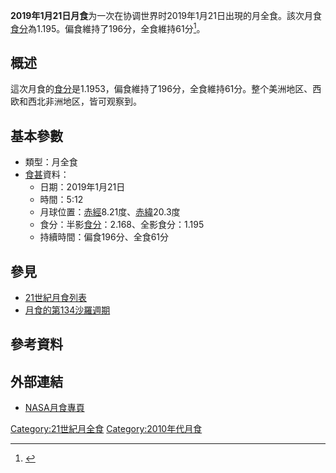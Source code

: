 {{Infobox lunar eclipse
|image=Total lunar eclipse on January 21, 2019 (45910439045) (cropped).jpg
| date        = 2019年1月21日
| time        = 5:12
| nature     = 月全食
| saros       = 134
| gamma           = 0.369
| magnitude      = 半影[[食分|食分]]：2.168<br />全影食分：1.195
| par_duration   = 196分45秒
| tot_duration    = 61分59秒
| chart               = Lunar eclipse chart close-2019Jan21.png
}}
'''2019年1月21日月食'''为一次在协调世界时2019年1月21日出現的月全食。該次月食[[食分|食分]]為1.195。偏食維持了196分，全食維持61分<ref name="nasa_catalog_list">{{cite web|url=https://eclipse.gsfc.nasa.gov/lunar.html|title=NASA - Lunar Eclipses Page|language=en|publisher=[[NASA|NASA]]|accessdate=2019-01-22|archive-date=2019-01-05|archive-url=https://web.archive.org/web/20190105050156/https://eclipse.gsfc.nasa.gov/lunar.html|dead-url=no}}</ref>。

== 概述 ==
這次月食的[[食分|食分]]是1.1953，偏食維持了196分，全食維持61分。整个美洲地区、西欧和西北非洲地区，皆可观察到。

== 基本參數 ==
{{NoteUTC}}
* 類型：月全食
*[[食甚|食甚]]資料：
** 日期：2019年1月21日
** 時間：5:12
** 月球位置：[[赤經|赤經]]8.21度、[[赤緯|赤緯]]20.3度
** 食分：半影[[食分|食分]]：2.168、全影食分：1.195
** 持續時間：偏食196分、全食61分

== 參見 ==
{{portal box|天文學}}
* [[21世紀月食列表|21世紀月食列表]]
* [[月食的第134沙羅週期|月食的第134沙羅週期]]

== 參考資料 ==
{{reflist}}

== 外部連結 ==
* [http://eclipse.gsfc.nasa.gov/lunar.html NASA月食專頁]{{Wayback|url=http://eclipse.gsfc.nasa.gov/lunar.html |date=20181231235927 }}{{en icon}}
{{Lunar-eclipse-stub}}
{{月食}}

[[Category:21世紀月全食|Category:21世紀月全食]]
[[Category:2010年代月食|Category:2010年代月食]]